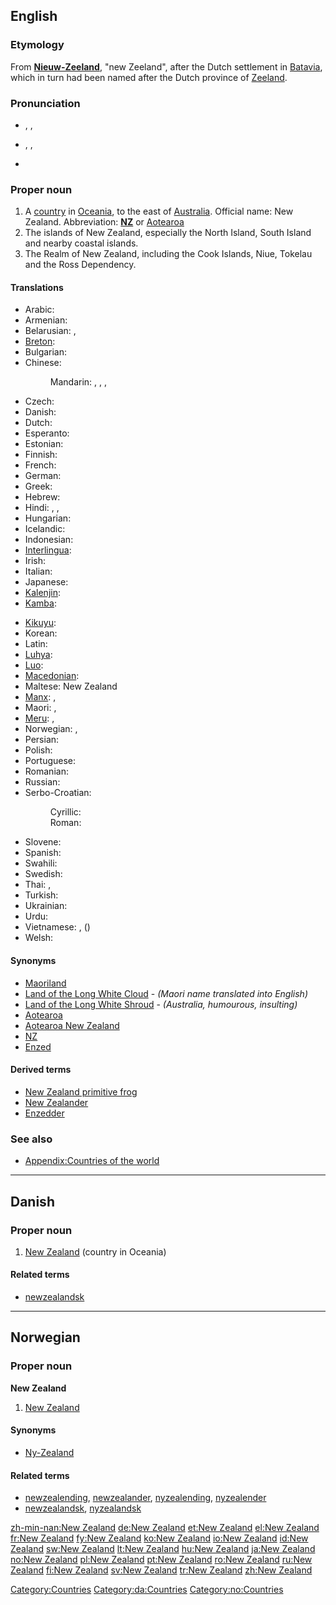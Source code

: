 ==English==
{{wikipedia}}

===Etymology===
From {{etyl|nl}} '''[[Nieuw-Zeeland]]''', "new Zeeland", after the Dutch settlement in [[Batavia]], which in turn had been named after the Dutch province of [[Zeeland]].

===Pronunciation===
* {{a|UK}} {{enPR|nyoo͞-zē'lənd}}, {{IPA|/ˈnjuː ˈziː.lənd/}}, {{SAMPA|/"nju: "zi:.l@nd/}}
* {{a|US}} {{enPR|noo͞-zē'lənd}}, {{IPA|/ˈnu ˈzi.lənd/}}, {{SAMPA|/"nu "zi.l@nd/}}
* {{audio|en-us-New Zealand.ogg|Audio (US)}}

===Proper noun===
{{en-proper noun|sg=[[new|New]] [[Zealand]]}}

# A [[country]] in [[Oceania]], to the east of [[Australia]]. Official name: New Zealand.  Abbreviation: '''[[NZ]]''' or [[Aotearoa]]
# The islands of New Zealand, especially the North Island, South Island and nearby coastal islands.
# The Realm of New Zealand, including the Cook Islands, Niue, Tokelau and the Ross Dependency.

====Translations====
{{trans-top|country in Oceania}}
* Arabic: {{t|ar|نيوزيلاندا|f|tr=nyuzilánda}}
* Armenian: {{t-|hy|Նոր Զելանդիա|tr=Nor Zelandia}}
* Belarusian: {{t|be|Новая Зеландыя|f|tr=Nóvaja Zelándyja|xs=Belarusian}}, {{t|be|Новая Зэляндыя|f|tr=Nóvaja Zeljándyja|xs=Belarusian}} {{qualifier|Taraškevica orthography}}
* [[Breton]]: {{t|br|Zeland-Nevez}}
* Bulgarian: {{t|bg|Нова Зеландия|f|tr=Nóva Zelándija}}
* Chinese:
*: Mandarin: {{t-|cmn|新西蘭|sc=Hani}},  {{t-|cmn|新西兰|tr=Xīn-Xīlán|sc=Hani}},  {{qualifier|Taiwan}} {{t|cmn|紐西蘭|sc=Hani}},  {{t|cmn|纽西兰|tr=Niǔ-Xīlán|sc=Hani}}
* Czech: {{t-|cs|Nový Zéland|m}}
* Danish: {{t|da|New Zealand}}
* Dutch: {{t+|nl|Nieuw-Zeeland}}
* Esperanto: {{t-|eo|Nov-Zelando|xs=Esperanto}}
* Estonian: {{t|et|Uus-Meremaa}}
* Finnish: {{t+|fi|Uusi-Seelanti}}
* French: {{t+|fr|Nouvelle-Zélande|f}}
* German: {{t+|de|Neuseeland|n}}
* Greek: {{t+|el|Νέα Ζηλανδία|f|tr=Néa Zilandía}}
* Hebrew: {{t|he|ניו זילנד|f|tr=niu ziland}}
* Hindi: {{t|hi|न्यू ज़ीलंड|tr=n'yū zīlaṇḍ|sc=Deva}},  {{t|hi|न्यूज़ीलैंड|tr=n'yūzīlaiṇḍ|sc=Deva}},  {{t|hi|न्यूज़ीलैण्ड|tr=n'yūzīlaiṇḍ|sc=Deva}}
* Hungarian: {{t+|hu|Új-Zéland}}
* Icelandic: {{t|is|Nýja-Sjáland|n}}
* Indonesian: {{t|id|Selandia Baru}}
* [[Interlingua]]: {{t|ia|Nove Zelanda}}
* Irish: {{t-|ga|Nua-Shéalainn|alt=An Nua-Shéalainn|f}}
* Italian: {{t+|it|Nuova Zelanda|f}}
* Japanese: {{t-|ja|ニュージーランド|tr=Nyūjīrando}}
* [[Kalenjin]]: {{tø|kln|Nyuziland}}
* [[Kamba]]: {{tø|kam|Nyuziland}}
{{trans-mid}}
* [[Kikuyu]]: {{tø|ki|Nyuziland}}
* Korean: {{t+|ko|뉴질랜드|tr=Nyujillaendeu|sc=Hang}}
* Latin: {{t|la|Nova Zelandia|f}}
* [[Luhya]]: {{tø|luy|Niuziland}}
* [[Luo]]: {{tø|luo|Niuziland}}
* [[Macedonian]]: {{t-|mk|Нов Зеланд|m|tr=Nov Zéland}}
* Maltese: New Zealand
* [[Manx]]: {{t-|gv|Noa Heelan|f}}, {{t-|gv|Seelan Noa|alt=Yn Teelan Noa|f}}
* Maori: {{t-|mi|Aotearoa|xs=Maori}}, {{t|mi|Niu Tireni|xs=Maori}}
* [[Meru]]: {{tø|mer|Nyuziland}},  {{tø|mer|Nyuziland}}
* Norwegian: {{t+|no|New Zealand}}, {{t-|no|Ny-Zealand}}
* Persian: {{t|fa|نیوزیلند|sc=fa-Arab}}
* Polish: {{t+|pl|Nowa Zelandia|f}}
* Portuguese: {{t+|pt|Nova Zelândia|f}}
* Romanian: {{t|ro|Noua Zeelandă|f}}
* Russian: {{t+|ru|Новая Зеландия|f|tr=Nóvaja Zelándija}}
* Serbo-Croatian:
*: Cyrillic: {{t|sh|Нови Зеланд|m|alt=Но̏вӣ Зѐланд|sc=Cyrl}}
*: Roman: {{t|sh|Novi Zeland|m|alt=Nȍvī Zèland}}
* Slovene: {{t+|sl|Nova Zelandija|f}}
* Spanish: {{t|es|Nueva Zelanda|f}}
* Swahili: {{t+|sw|Nyuzilandi|xs=Swahili}}
* Swedish: {{t+|sv|Nya Zeeland}}
* Thai: {{t|th|ประเทศนิวซีแลนด์|tr=bpràtêt niw-seelaen|sc=Thai}},  {{t|th|นิวซีแลนด์|tr=niw-seelaen|sc=Thai}}
* Turkish: {{t+|tr|Yeni Zelanda}}
* Ukrainian: {{t|uk|Нова Зеландія|f|tr=Nová Zelándija|xs=Ukrainian}}
* Urdu: {{t|ur|نیوزی لینڈ|sc=ur-Arab}}
* Vietnamese: {{t|vi|New Zealand}},  {{t|vi|Tân Tây Lan}} ({{t|vi|新西蘭}})
* Welsh: {{t|cy|Seland Newydd}}
{{trans-bottom}}

====Synonyms====
* [[Maoriland]]
* [[Land of the Long White Cloud]] - ''(Maori name translated into English)''
* [[Land of the Long White Shroud]] - ''(Australia, humourous, insulting)''
* [[Aotearoa]]
* [[Aotearoa New Zealand]]
* [[NZ]]
* [[Enzed]]

====Derived terms====
* [[New Zealand primitive frog]]
* [[New Zealander]]
* [[Enzedder]]

===See also===
* [[Appendix:Countries of the world]]

[[Category:Countries]]

----

==Danish==
{{wikipedia|lang=da}}

===Proper noun===
{{infl|da|proper noun}}

# [[New Zealand]] (country in Oceania)

====Related terms====
* [[newzealandsk]]

[[Category:da:Countries]]

----

==Norwegian==

===Proper noun===
'''New Zealand'''

# [[#English|New Zealand]]

====Synonyms====
* [[Ny-Zealand]]

====Related terms====
* [[newzealending]], [[newzealander]], [[nyzealending]], [[nyzealender]]
* [[newzealandsk]], [[nyzealandsk]]

[[Category:no:Countries]]

[[zh-min-nan:New Zealand]]
[[de:New Zealand]]
[[et:New Zealand]]
[[el:New Zealand]]
[[fr:New Zealand]]
[[fy:New Zealand]]
[[ko:New Zealand]]
[[io:New Zealand]]
[[id:New Zealand]]
[[sw:New Zealand]]
[[lt:New Zealand]]
[[hu:New Zealand]]
[[ja:New Zealand]]
[[no:New Zealand]]
[[pl:New Zealand]]
[[pt:New Zealand]]
[[ro:New Zealand]]
[[ru:New Zealand]]
[[fi:New Zealand]]
[[sv:New Zealand]]
[[tr:New Zealand]]
[[zh:New Zealand]]